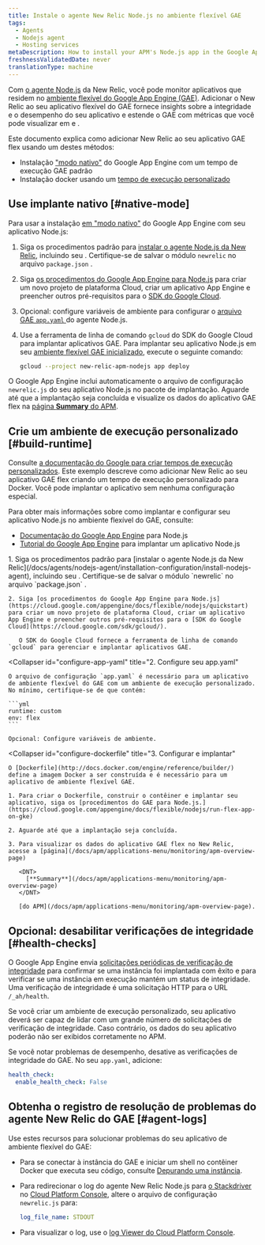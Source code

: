 ```yaml
---
title: Instale o agente New Relic Node.js no ambiente flexível GAE
tags:
  - Agents
  - Nodejs agent
  - Hosting services
metaDescription: How to install your APM's Node.js app in the Google App Engine (GAE) flexible environment.
freshnessValidatedDate: never
translationType: machine
---
```


Com [o agente Node.js](/docs/agents/nodejs-agent/getting-started/introduction-new-relic-nodejs) da New Relic, você pode monitor aplicativos que residem no [ambiente flexível do Google App Engine (GAE)](https://cloud.google.com/appengine/docs/flexible/nodejs/). Adicionar o New Relic ao seu aplicativo flexível do GAE fornece insights sobre a integridade e o desempenho do seu aplicativo e estende o GAE com métricas que você pode visualizar em [<InlinePopover type="apm"/>](/docs/apm/new-relic-apm/getting-started/introduction-new-relic-apm)e [<InlinePopover type="browser"/>](/docs/browser/new-relic-browser/getting-started/introduction-new-relic-browser).

Este documento explica como adicionar New Relic ao seu aplicativo GAE flex usando um destes métodos:

* Instalação ["modo nativo"](/docs/accounts-partnerships/partnerships/google-cloud-platform-gcp/google-app-engine-environment#native-mode) do Google App Engine com um tempo de execução GAE padrão
* Instalação docker usando um [tempo de execução personalizado](https://cloud.google.com/appengine/docs/flexible/custom-runtimes/about-custom-runtimes)

## Use implante nativo [#native-mode]

Para usar a instalação [em "modo nativo"](/docs/accounts-partnerships/partnerships/google-cloud-platform-gcp/google-app-engine-environment#native-mode) do Google App Engine com seu aplicativo Node.js:

1. Siga os procedimentos padrão para [instalar o agente Node.js da New Relic](/docs/agents/nodejs-agent/installation-configuration/install-nodejs-agent), incluindo seu <InlinePopover type="licenseKey"/>. Certifique-se de salvar o módulo `newrelic` no arquivo `package.json` .

2. Siga [os procedimentos do Google App Engine para Node.js](https://cloud.google.com/appengine/docs/flexible/nodejs/quickstart) para criar um novo projeto de plataforma Cloud, criar um aplicativo App Engine e preencher outros pré-requisitos para o [SDK do Google Cloud](https://cloud.google.com/sdk/gcloud/).

3. Opcional: configure variáveis de ambiente para configurar o [arquivo GAE `app.yaml` ](https://cloud.google.com/appengine/docs/flexible/nodejs/configuring-your-app-with-app-yaml)do agente Node.js.

4. Use a ferramenta de linha de comando `gcloud` do SDK do Google Cloud para implantar aplicativos GAE. Para implantar seu aplicativo Node.js em seu [ambiente flexível GAE inicializado](https://cloud.google.com/sdk/docs/initializing), execute o seguinte comando:

   ```bash
   gcloud --project new-relic-apm-nodejs app deploy
   ```

O Google App Engine inclui automaticamente o arquivo de configuração `newrelic.js` do seu aplicativo Node.js no pacote de implantação. Aguarde até que a implantação seja concluída e visualize os dados do aplicativo GAE flex na [página <DNT>**Summary**</DNT> do APM](/docs/apm/applications-menu/monitoring/apm-overview-page).

## Crie um ambiente de execução personalizado [#build-runtime]

Consulte [a documentação do Google para criar tempos de execução personalizados](https://cloud.google.com/appengine/docs/flexible/custom-runtimes/build). Este exemplo descreve como adicionar New Relic ao seu aplicativo GAE flex criando um tempo de execução personalizado para Docker. Você pode implantar o aplicativo sem nenhuma configuração especial.

Para obter mais informações sobre como implantar e configurar seu aplicativo Node.js no ambiente flexível do GAE, consulte:

* [Documentação do Google App Engine](https://cloud.google.com/appengine/docs/flexible/nodejs/) para Node.js
* [Tutorial do Google App Engine](https://cloud.google.com/community/tutorials/run-expressjs-on-google-app-engine) para implantar um aplicativo Node.js

<CollapserGroup>
  <Collapser
    id="setup-gae"
    title="1. Configure o projeto GAE e instale a dependência"
  >
    1. Siga os procedimentos padrão para [instalar o agente Node.js da New Relic](/docs/agents/nodejs-agent/installation-configuration/install-nodejs-agent), incluindo seu <InlinePopover type="licenseKey"/>. Certifique-se de salvar o módulo `newrelic` no arquivo `package.json` .

    2. Siga [os procedimentos do Google App Engine para Node.js](https://cloud.google.com/appengine/docs/flexible/nodejs/quickstart) para criar um novo projeto de plataforma Cloud, criar um aplicativo App Engine e preencher outros pré-requisitos para o [SDK do Google Cloud](https://cloud.google.com/sdk/gcloud/).

       O SDK do Google Cloud fornece a ferramenta de linha de comando `gcloud` para gerenciar e implantar aplicativos GAE.
  </Collapser>

  <Collapser
    id="configure-app-yaml"
    title="2. Configure seu app.yaml"
  >
    O arquivo de configuração `app.yaml` é necessário para um aplicativo de ambiente flexível do GAE com um ambiente de execução personalizado. No mínimo, certifique-se de que contém:

    ```yml
    runtime: custom
    env: flex
    ```

    Opcional: Configure variáveis de ambiente.
  </Collapser>

  <Collapser
    id="configure-dockerfile"
    title="3. Configurar e implantar"
  >
    O [Dockerfile](http://docs.docker.com/engine/reference/builder/) define a imagem Docker a ser construída e é necessário para um aplicativo de ambiente flexível GAE.

    1. Para criar o Dockerfile, construir o contêiner e implantar seu aplicativo, siga os [procedimentos do GAE para Node.js.](https://cloud.google.com/appengine/docs/flexible/nodejs/run-flex-app-on-gke)

    2. Aguarde até que a implantação seja concluída.

    3. Para visualizar os dados do aplicativo GAE flex no New Relic, acesse a [página](/docs/apm/applications-menu/monitoring/apm-overview-page)

       <DNT>
         [**Summary**](/docs/apm/applications-menu/monitoring/apm-overview-page)
       </DNT>

       [do APM](/docs/apm/applications-menu/monitoring/apm-overview-page).
  </Collapser>
</CollapserGroup>

## Opcional: desabilitar verificações de integridade [#health-checks]

O Google App Engine envia [solicitações periódicas de verificação de integridade](https://cloud.google.com/appengine/docs/flexible/go/configuring-your-app-with-app-yaml#health_checks) para confirmar se uma instância foi implantada com êxito e para verificar se uma instância em execução mantém um status de integridade. Uma verificação de integridade é uma solicitação HTTP para o URL `/_ah/health`.

Se você criar um ambiente de execução personalizado, seu aplicativo deverá ser capaz de lidar com um grande número de solicitações de verificação de integridade. Caso contrário, os dados do seu aplicativo poderão não ser exibidos corretamente no APM.

Se você notar problemas de desempenho, desative as verificações de integridade do GAE. No seu `app.yaml`, adicione:

```yml
health_check:
  enable_health_check: False
```

## Obtenha o registro de resolução de problemas do agente New Relic do GAE [#agent-logs]

Use estes recursos para solucionar problemas do seu aplicativo de ambiente flexível do GAE:

* Para se conectar à instância do GAE e iniciar um shell no contêiner Docker que executa seu código, consulte [Depurando uma instância](https://cloud.google.com/appengine/docs/flexible/go/debugging-an-instance).

* Para redirecionar o log do agente New Relic Node.js para [o Stackdriver](http://cloud.google.com/logging/docs/view/logs_viewer_v2) no [Cloud Platform Console](https://cloud.google.com/compute/docs/console), altere o arquivo de configuração `newrelic.js` para:

  ```yml
  log_file_name: STDOUT
  ```

* Para visualizar o log, use o [log Viewer do Cloud Platform Console](https://cloud.google.com/appengine/docs/flexible/php/writing-application-logs).
